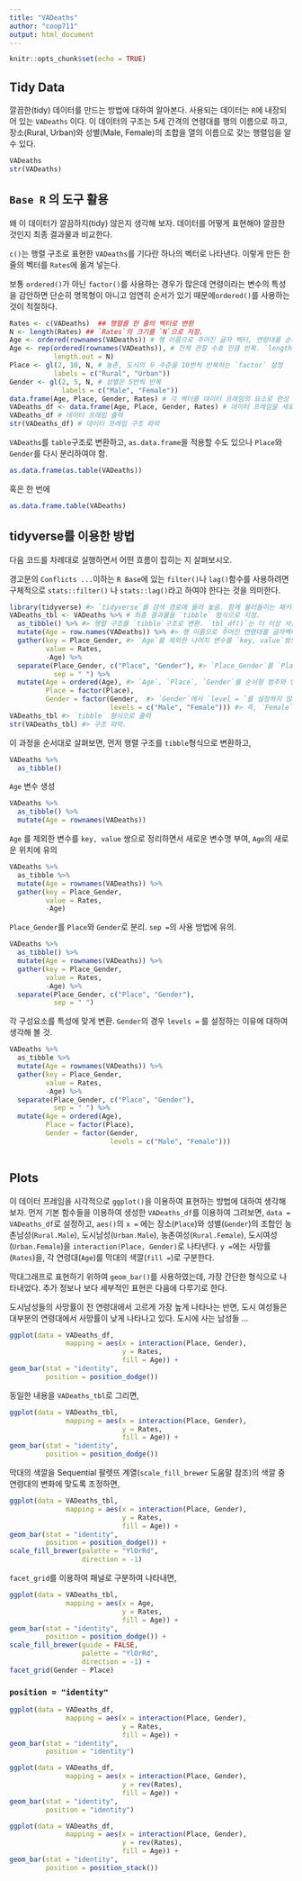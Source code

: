 ```yaml
---
title: "VADeaths"
author: "coop711"
output: html_document
---
```


```r
knitr::opts_chunk$set(echo = TRUE)
```

## Tidy Data

깔끔한(tidy) 데이터를 만드는 방법에 대하여 알아본다. 사용되는 데이터는 `R`에 내장되어 있는 `VADeaths` 이다. 이 데이터의 구조는 5세 간격의 연령대를 행의 이름으로 하고, 장소(Rural, Urban)와 성별(Male, Female)의 조합을 열의 이름으로 갖는 행렬임을 알 수 있다.

```r
VADeaths
str(VADeaths)
```

## `Base R` 의 도구 활용 

왜 이 데이터가 깔끔하지(tidy) 않은지 생각해 보자. 데이터를 어떻게 표현해야 깔끔한 것인지 최종 결과물과 비교한다. 

`c()`는 행렬 구조로 표현한 `VADeaths`를 기다란 하나의 벡터로 나타낸다. 이렇게 만든 한 줄의 벡터를 `Rates`에 옮겨 넣는다.

보통 `ordered()`가 아닌 `factor()`를 사용하는 경우가 많은데 연령이라는 변수의 특성을 감안하면 단순히 명목형이 아니고 엄연히 순서가 있기 때문에`ordered()`를 사용하는 것이 적절하다.

```r
Rates <- c(VADeaths)  ## 행렬를 한 줄의 벡터로 변환 
N <- length(Rates) ## `Rates`의 크기를 `N`으로 저장.
Age <- ordered(rownames(VADeaths)) # 행 이름으로 주어진 글자 벡터, 연령대를 순서형 범주로 변환. 
Age <- rep(ordered(rownames(VADeaths)), # 전체 관찰 수효 만큼 반복. `length.out = `의 용례에 유의. 
           length.out = N)
Place <- gl(2, 10, N, # 농촌, 도시의 두 수준을 10번씩 반복하는 `factor` 설정
           labels = c("Rural", "Urban"))
Gender <- gl(2, 5, N, # 성별은 5번씩 반복 
             labels = c("Male", "Female"))
data.frame(Age, Place, Gender, Rates) # 각 벡터를 데이터 프레임의 요소로 편성
VADeaths_df <- data.frame(Age, Place, Gender, Rates) # 데이터 프레임을 새로운 R 객체로 지정 
VADeaths_df # 데이터 프레임 출력 
str(VADeaths_df) # 데이터 프레임 구조 파악
```

`VADeaths`를 `table`구조로 변환하고, `as.data.frame`을 적용할 수도 있으나 `Place`와 `Gender`를 다시 분리하여야 함.

```r
as.data.frame(as.table(VADeaths))
```

혹은 한 번에


```r
as.data.frame.table(VADeaths)
```

<P style = "page-break-before:always">

## tidyverse를 이용한 방법 

다음 코드를 차례대로 실행하면서 어떤 흐름이 잡히는 지 살펴보시오. 

경고문의 `Conflicts ...`이하는  `R Base`에 있는 `filter()`나 `lag()`함수를 사용하려면 구체적으로 `stats::filter()` 나 `stats::lag()`라고 하여야 한다는 것을 의미한다.

```r
library(tidyverse) #> `tidyverse`를 검색 경로에 올려 놓음. 함께 불러들이는 패키지들과 경고문에 유의.
VADeaths_tbl <- VADeaths %>% # 최종 결과물을 `tibble` 형식으로 지정.
  as_tibble() %>% #> 행렬 구조를 `tibble`구조로 변환. `tbl_df()`는 더 이상 사용되지 않음. 
  mutate(Age = row.names(VADeaths)) %>% #> 행 이름으로 주어진 연령대를 글자벡터로 생성 
  gather(key = Place_Gender, #> `Age`를 제외한 나머지 변수를 `key, value`쌍으로 정리하면서 새로운 변수명 부여.
         value = Rates, 
         -Age) %>%
  separate(Place_Gender, c("Place", "Gender"), #> `Place_Gender`를 `Place`와 `Gender`로 분리.
           sep = " ") %>%
  mutate(Age = ordered(Age), #> `Age`, `Place`, `Gender`를 순서형 범주와 명목형 범주로 변환
         Place = factor(Place), 
         Gender = factor(Gender,  #> `Gender`에서 `level = `를 설정하지 않으면 알파벳 순에 따라 수준이 정해짐.
                         levels = c("Male", "Female"))) #> 즉, `Female`이 1, `Male`이 2가 됨.
VADeaths_tbl #> `tibble` 형식으로 출력
str(VADeaths_tbl) #> 구조 파악.
```

이 과정을 순서대로 살펴보면, 먼저 행렬 구조를 `tibble`형식으로 변환하고,

```r
VADeaths %>%
  as_tibble()
```

`Age` 변수 생성 

```r
VADeaths %>%
  as_tibble() %>%
  mutate(Age = rownames(VADeaths))
```

`Age` 를 제외한 변수를 `key, value` 쌍으로 정리하면서 새로운 변수명 부여, `Age`의 새로운 위치에 유의  

```r
VADeaths %>%
  as_tibble %>%
  mutate(Age = rownames(VADeaths)) %>%
  gather(key = Place_Gender, 
         value = Rates,
         -Age)
```

`Place_Gender`를 `Place`와 `Gender`로 분리. `sep = `의 사용 방법에 유의. 

```r
VADeaths %>%
  as_tibble() %>%
  mutate(Age = rownames(VADeaths)) %>%
  gather(key = Place_Gender, 
         value = Rates,
         -Age) %>%
  separate(Place_Gender, c("Place", "Gender"), 
           sep = " ")
```

각 구성요소를 특성에 맞게 변환. `Gender`의 경우 `levels = ` 를 설정하는 이유에 대하여 생각해 볼 것.

```r
VADeaths %>%
  as_tibble %>%
  mutate(Age = rownames(VADeaths)) %>%
  gather(key = Place_Gender, 
         value = Rates,
         -Age) %>%
  separate(Place_Gender, c("Place", "Gender"), 
           sep = " ") %>%
  mutate(Age = ordered(Age),
         Place = factor(Place),
         Gender = factor(Gender,
                         levels = c("Male", "Female"))) 
         
```

<P style = "page-break-before:always">

## Plots

이 데이터 프레임을 시각적으로 `ggplot()`을 이용하여 표현하는 방법에 대하여 생각해 보자. 
먼저 기본 함수들을 이용하여 생성한 `VADeaths_df`를 이용하여 그려보면, `data = VADeaths_df`로 설정하고, 
`aes()`의 `x = ` 에는 장소(`Place`)와 성별(`Gender`)의 조합인 농촌남성(`Rural.Male`), 도시남성(`Urban.Male`), 농촌여성(`Rural.Female`), 도시여성(`Urban.Female`)을 `interaction(Place, Gender)`로 나타낸다. 
`y = `에는 사망률(`Rates`)을, 각 연령대(`Age`)를 막대의 색깔(`fill = `)로 구분한다. 

막대그래프로 표현하기 위하여 `geom_bar()`를 사용하였는데, 가장 간단한 형식으로 나타내었다. 추가 정보나 보다 세부적인 표현은 다음에 다루기로 한다. 

도시남성들의 사망률이 전 연령대에서 고르게 가장 높게 나타나는 반면, 도시 여성들은 대부분의 연령대에서 사망률이 낮게 나타나고 있다.  도시에 사는 남성들 ...

```r
ggplot(data = VADeaths_df,
              mapping = aes(x = interaction(Place, Gender), 
                            y = Rates, 
                            fill = Age)) +
geom_bar(stat = "identity", 
         position = position_dodge())
```

<P style = "page-break-before:always">

동일한 내용을 `VADeaths_tbl`로 그리면, 

```r
ggplot(data = VADeaths_tbl,
              mapping = aes(x = interaction(Place, Gender), 
                            y = Rates, 
                            fill = Age)) +
geom_bar(stat = "identity", 
         position = position_dodge())
```

<P style = "page-break-before:always">

막대의 색깔을 Sequential 팔렛뜨 계열(`scale_fill_brewer` 도움말 참조)의 색깔 중 연령대의 변화에 맞도록 조정하면, 

```r
ggplot(data = VADeaths_tbl,
              mapping = aes(x = interaction(Place, Gender), 
                            y = Rates, 
                            fill = Age)) +
geom_bar(stat = "identity", 
         position = position_dodge()) +
scale_fill_brewer(palette = "YlOrRd", 
                  direction = -1)
```

<P style = "page-break-before:always">

`facet_grid`를 이용하여 패널로 구분하여 나타내면, 

```r
ggplot(data = VADeaths_tbl,
              mapping = aes(x = Age, 
                            y = Rates, 
                            fill = Age)) +
geom_bar(stat = "identity", 
         position = position_dodge()) + 
scale_fill_brewer(guide = FALSE,
                  palette = "YlOrRd", 
                  direction = -1) +
facet_grid(Gender ~ Place)
```

<P style = "page-break-before:always">

### `position = "identity"`

```r
ggplot(data = VADeaths_df,
              mapping = aes(x = interaction(Place, Gender), 
                            y = Rates, 
                            fill = Age)) +
geom_bar(stat = "identity", 
         position = "identity")
```

<P style = "page-break-before:always">

```r
ggplot(data = VADeaths_df,
              mapping = aes(x = interaction(Place, Gender), 
                            y = rev(Rates), 
                            fill = Age)) +
geom_bar(stat = "identity", 
         position = "identity")
```

<P style = "page-break-before:always">

```r
ggplot(data = VADeaths_df,
              mapping = aes(x = interaction(Place, Gender), 
                            y = rev(Rates), 
                            fill = Age)) +
geom_bar(stat = "identity", 
         position = position_stack())
```